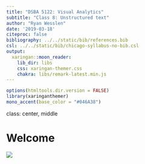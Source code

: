 ```yaml
---
title: "DSBA 5122: Visual Analytics"
subtitle: "Class 8: Unstructured text"  
author: "Ryan Wesslen"
date: '2019-03-18'
citeproc: false
bibliography: ../../static/bib/references.bib
csl: ../../static/bib/chicago-syllabus-no-bib.csl
output:
  xaringan::moon_reader:
    lib_dir: libs
    css: xaringan-themer.css
    chakra: libs/remark-latest.min.js
---
```


```r
options(htmltools.dir.version = FALSE)
library(xaringanthemer)
mono_accent(base_color = "#046A38")
```

class: center, middle

# Welcome

![](../../static/images/slides/01-class/welcome.gif)
